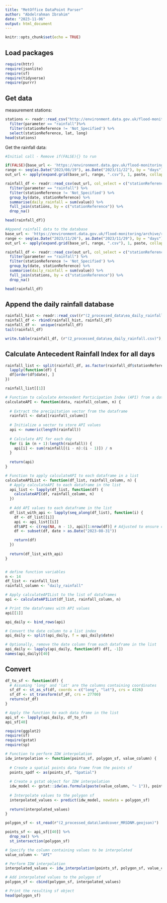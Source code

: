 ```yaml
---
title: "MetOffice DataPoint Parser"
author: "Abdelrahman Ibrahim"
date: "2023-11-06"
output: html_document
---
```


```r
knitr::opts_chunk$set(echo = TRUE)
```

## Load packages 

```r
require(httr)
require(jsonlite)
require(sf)
require(tidyverse)
require(purrr)
```

## Get data

measurement stations: 

```r
stations <- readr::read_csv("http://environment.data.gov.uk/flood-monitoring/id/stations.csv", show_col_types = FALSE) %>% 
  filter(parameter == "rainfall")%>%
  filter(stationReference != 'Not_Specified') %>%
  select(stationReference, lat, long)
head(stations)
```

Get the rainfall data:

```r
#Initial call - Remove if(FALSE){} to run

if(FALSE){base_url <- 'https://environment.data.gov.uk/flood-monitoring/archive/readings-full-'
range <- seq(as.Date("2023/08/19"), as.Date("2023/11/22"), by = "days")
out_url <- apply(expand.grid(base_url, range, ".csv"), 1, paste, collapse = '')

rainfall_df <- readr::read_csv(out_url, col_select = c("stationReference","parameter", "value","date"), col_types = cols(stationReference = col_character(), date = col_date(), value =col_double())) %>%
  filter(parameter == "rainfall") %>%
  filter(stationReference != 'Not_Specified') %>%
  group_by(date, stationReference) %>%
  summarise(daily_rainfall = sum(value)) %>%
  full_join(stations, by = c("stationReference")) %>%
  drop_na()

head(rainfall_df)}

```


```r
#Append rainfall data to the database
base_url <- 'https://environment.data.gov.uk/flood-monitoring/archive/readings-full-'
range <- seq(as.Date("2023/11/26"), as.Date("2023/11/29"), by = "days")
out_url <- apply(expand.grid(base_url, range, ".csv"), 1, paste, collapse = '')

rainfall_df <- readr::read_csv(out_url, col_select = c("stationReference","parameter", "value","date"), col_types = cols(stationReference = col_character(), date = col_date(), value =col_double())) %>%
  filter(parameter == "rainfall") %>%
  filter(stationReference != 'Not_Specified') %>%
  group_by(date, stationReference) %>%
  summarise(daily_rainfall = sum(value)) %>%
  full_join(stations, by = c("stationReference")) %>%
  drop_na()

head(rainfall_df)
```


## Append the daily rainfall database

```r

rainfall_hist <- readr::read_csv((r"(2_processed_data\ea_daily_rainfall.csv)"), col_types = cols(stationReference = col_character(), date = col_date(), value =col_double()))
rainfall_df <- rbind(rainfall_hist, rainfall_df)
rainfall_df <-  unique(rainfall_df)
tail(rainfall_df)

write.table(rainfall_df, (r"(2_processed_data\ea_daily_rainfall.csv)"), sep = ",", row.names = FALSE)

```


## Calculate Antecedent Rainfall Index for all days

```r
rainfall_list <- split(rainfall_df, as.factor(rainfall_df$stationReference)) %>%
  lapply(function(df) {
  df[order(df$date), ]
})

rainfall_list[[1]]
```


``` r
# Function to calculate Antecedent Participation Index (API) from a dataframe
calculateAPI <- function(data, rainfall_column, n) {
  
  # Extract the precipitation vector from the dataframe
  rainfall <- data[[rainfall_column]]
  
  # Initialize a vector to store API values
  api <- numeric(length(rainfall))
  
  # Calculate API for each day
  for (i in (n + 1):length(rainfall)) {
    api[i] <- sum(rainfall[(i - n):(i - 1)]) / n
  }
  
  return(api)
}

# Function to apply calculateAPI to each dataframe in a list
calculateAPIList <- function(df_list, rainfall_column, n) {
  # Apply calculateAPI to each dataframe in the list
  api_list <- lapply(df_list, function(df) {
    calculateAPI(df, rainfall_column, n)
  })
  
  # Add API values to each dataframe in the list
  df_list_with_api <- lapply(seq_along(df_list), function(i) {
    df <- df_list[[i]]
    api <- api_list[[i]]
    df$API <- c(rep(NA, n - 1), api)[1:nrow(df)] # Adjusted to ensure correct alignment 
    df <- subset(df, date > as.Date("2023-08-31"))

    return(df)
  })
  
  return(df_list_with_api)
}


# define function variables
n <- 14
df_list <- rainfall_list
rainfall_column <- "daily_rainfall"

# Apply calculateAPIList to the list of dataframes
api <- calculateAPIList(df_list, rainfall_column, n)

# Print the dataframes with API values
api[[1]]

```
```r
api_daily <- bind_rows(api)

# Convert the date column to a list index
api_daily <- split(api_daily, f = api_daily$date)

# Optionally, remove the date column from each dataframe in the list
api_daily <- lapply(api_daily, function(df) df[, -1])
names(api_daily)[40]
```
## Convert 
```r
df_to_sf <- function(df) {
  # Assuming 'long' and 'lat' are the columns containing coordinates
  sf_df <- st_as_sf(df, coords = c("long", "lat"), crs = 4326)
  sf_df <- st_transform(sf_df, crs = 27700)
  return(sf_df)
}

# Apply the function to each data frame in the list
api_sf <- lapply(api_daily, df_to_sf)
api_sf[40]

```

```r
require(ggplot2)
require(sf)
require(gstat)
require(sp)

# Function to perform IDW interpolation
idw_interpolation <- function(points_sf, polygon_sf, value_column) {
  
  # Create a spatial points data frame from the points sf
  points_spdf <- as(points_sf, "Spatial")
  
  # Create a gstat object for IDW interpolation
  idw_model <- gstat::idw(as.formula(paste(value_column, "~ 1")), points_spdf, polygon_sf)
  
  # Interpolate values to the polygon sf
  interpolated_values <- predict(idw_model, newdata = polygon_sf)
  
  return(interpolated_values)
}

polygon_sf <- st_read(r"(2_processed_data\landcover_MRSDNM.geojson)")

points_sf <- api_sf[[40]] %>%
  drop_na() %>%
  st_intersection(polygon_sf)

# Specify the column containing values to be interpolated
value_column <- "API"

# Perform IDW interpolation
interpolated_values <- idw_interpolation(points_sf, polygon_sf, value_column)

# Add interpolated values to the polygon sf
polygon_sf <- cbind(polygon_sf, interpolated_values)

# Print the resulting sf object
head(polygon_sf)
```
